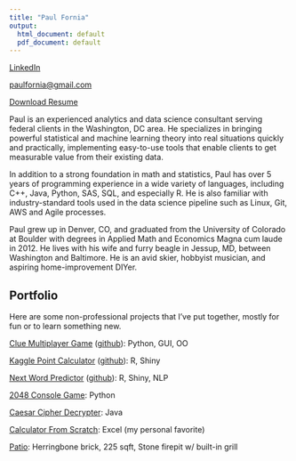 ```yaml
---
title: "Paul Fornia"
output:
  html_document: default
  pdf_document: default
---
```


[LinkedIn](https://www.linkedin.com/in/paulfornia/)

[paulfornia@gmail.com](mailto:paulfornia@gmail.com)

[Download Resume](./Resume_Fornia_2017_08_30.pdf)

Paul is an experienced analytics and data science consultant serving federal clients in the Washington, DC area. He specializes in bringing powerful statistical and machine learning theory into real situations quickly and practically, implementing easy-to-use tools that enable clients to get measurable value from their existing data.

In addition to a strong foundation in math and statistics, Paul has over 5 years of programming experience in a wide variety of languages, including C++, Java, Python, SAS, SQL, and especially R. He is also familiar with industry-standard tools used in the data science pipeline such as Linux, Git, AWS and Agile processes.

Paul grew up in Denver, CO, and graduated from the University of Colorado at Boulder with degrees in Applied Math and Economics Magna cum laude in 2012. He lives with his wife and furry beagle in Jessup, MD, between Washington and Baltimore. He is an avid skier, hobbyist musician, and aspiring home-improvement DIYer.

## Portfolio 

Here are some non-professional projects that I've put together, mostly for fun or to learn something new.

[Clue Multiplayer Game](https://www.youtube.com/edit?o=U&video_id=zvuOLRJWVi0) ([github](https://github.com/pfornia/battleware)): Python, GUI, OO

[Kaggle Point Calculator](https://paulfornia.shinyapps.io/Data_Products_Project_v2/) ([github](https://github.com/pfornia/kaggle_points_calculator)): R, Shiny

[Next Word Predictor](https://paulfornia.shinyapps.io/Capstone_v3/) ([github](https://github.com/pfornia/next_word_predictor)): R, Shiny, NLP

[2048 Console Game](https://github.com/pfornia/Python-Demo-2048): Python

[Caesar Cipher Decrypter](https://github.com/pfornia/Java_Demo_Cipher): Java

[Calculator From Scratch](https://github.com/pfornia/Excel_Demo_Transistor_Calculator): Excel (my personal favorite)

[Patio](./patio.JPG): Herringbone brick, 225 sqft, Stone firepit w/ built-in grill